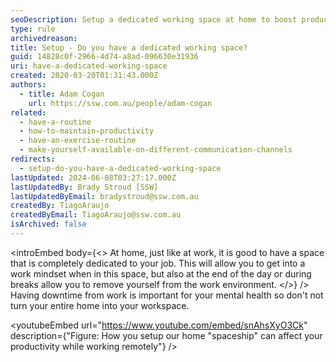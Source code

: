 ```yaml
---
seoDescription: Setup a dedicated working space at home to boost productivity and maintain mental well-being while working remotely.
type: rule
archivedreason:
title: Setup - Do you have a dedicated working space?
guid: 14828c0f-2966-4d74-a8ad-096630e31936
uri: have-a-dedicated-working-space
created: 2020-03-20T01:31:43.000Z
authors:
  - title: Adam Cogan
    url: https://ssw.com.au/people/adam-cogan
related:
  - have-a-routine
  - how-to-maintain-productivity
  - have-an-exercise-routine
  - make-yourself-available-on-different-communication-channels
redirects:
  - setup-do-you-have-a-dedicated-working-space
lastUpdated: 2024-06-08T03:27:17.000Z
lastUpdatedBy: Brady Stroud [SSW]
lastUpdatedByEmail: bradystroud@ssw.com.au
createdBy: TiagoAraujo
createdByEmail: TiagoAraujo@ssw.com.au
isArchived: false
---
```


<introEmbed
  body={<>
At home, just like at work, it is good to have a space that is completely dedicated to your job. This will allow you to get into a work mindset when in this space, but also at the end of the day or during breaks allow you to remove yourself from the work environment.
  </>}
/>
Having downtime from work is important for your mental health so don't not turn your entire home into your workspace.


<youtubeEmbed url="https://www.youtube.com/embed/snAhsXyO3Ck" description={"Figure: How you setup our home \"spaceship\" can affect your productivity while working remotely"} />
